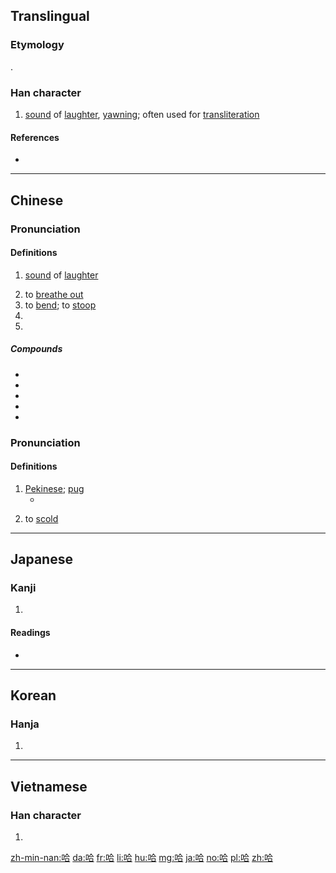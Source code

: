 ==Translingual==

===Etymology===
{{Han compound|口|合|c1=s|c2=p|t1=mouth|ls=psc}}.

===Han character===
{{Han char|rn=30|rad=口|as=06|sn=9|four=68061|canj=ROMR|ids=⿰口合}}

# [[sound]] of [[laughter]], [[yawn]]ing; often used for [[transliteration]]

====References====
* {{Han ref|kx=0189.060|dkj=03594|dj=0408.120|hdz=10619.050|uh=54C8|ud=21704|bh=ABA2|bd=43938}}

----

==Chinese==
{{zh-forms}}

===Pronunciation===
{{zh-pron
|m=hā
|c=kaa1,haa1,haai1,haa5
|h=pfs=hâ
|md=
|mn=ha
|w=
|mc=y
|oc=y
|cat=n
}}

====Definitions====
{{zh-hanzi}}

# {{context|onomatopoeia|lang=zh}} [[sound]] of [[laughter]]
# to [[breathe out]]
# to [[bend]]; to [[stoop]]
# {{abbreviation of|{{zh-l|哈薩克斯坦}}||Kazakhstan|lang=zh}}
# {{abbreviation of|{{zh-l|哈爾濱}}||Harbin|lang=zh}}

=====Compounds=====
{{der-top|Compounds}}
* {{zh-l|哈勃|hā bó|Hubble, person name}}
* {{zh-l|哈爾濱|Hāěrbīn|place name}}
* {{zh-l|哈欠|hāqian|yawn}}
* {{zh-l|哈日族|hārìzú|Taiwanese Japanophile}}
* {{zh-l|哈囉}}
{{der-bottom}}

===Pronunciation===
{{zh-pron
|m=hǎ
|cat=n
}}

====Definitions====
{{zh-hanzi}}

# [[Pekinese]]; [[pug]]
#* {{zh-l|哈巴狗|Chinese pug}}
# {{context|dialect|lang=zh}} to [[scold]]

----

==Japanese==

===Kanji===
{{ja-kanji|grade=|rs=口06}}

# {{defn|lang=ja|sort=口06}}

====Readings====
* {{ja-readings|on=[[ごう]] (gō), [[そう]] (sō)|kun=[[のむ]] (nomu), [[すする]] (susuru), [[くう]] (kuu)}}

----

==Korean==

===Hanja===
{{ko-hanja|hangeul=합|rv=hap|mr=hap}}

# {{defn|lang=ko|sort=口06}}

----

==Vietnamese==

===Han character===
{{vi-hantu|[[cáp]], [[hóp]], [[hộp]], [[ngáp]], [[họp]], [[hớp]], [[ngớp]]|rs=口06}}

# {{defn|lang=vi|sort=口06}}

[[zh-min-nan:哈]]
[[da:哈]]
[[fr:哈]]
[[li:哈]]
[[hu:哈]]
[[mg:哈]]
[[ja:哈]]
[[no:哈]]
[[pl:哈]]
[[zh:哈]]